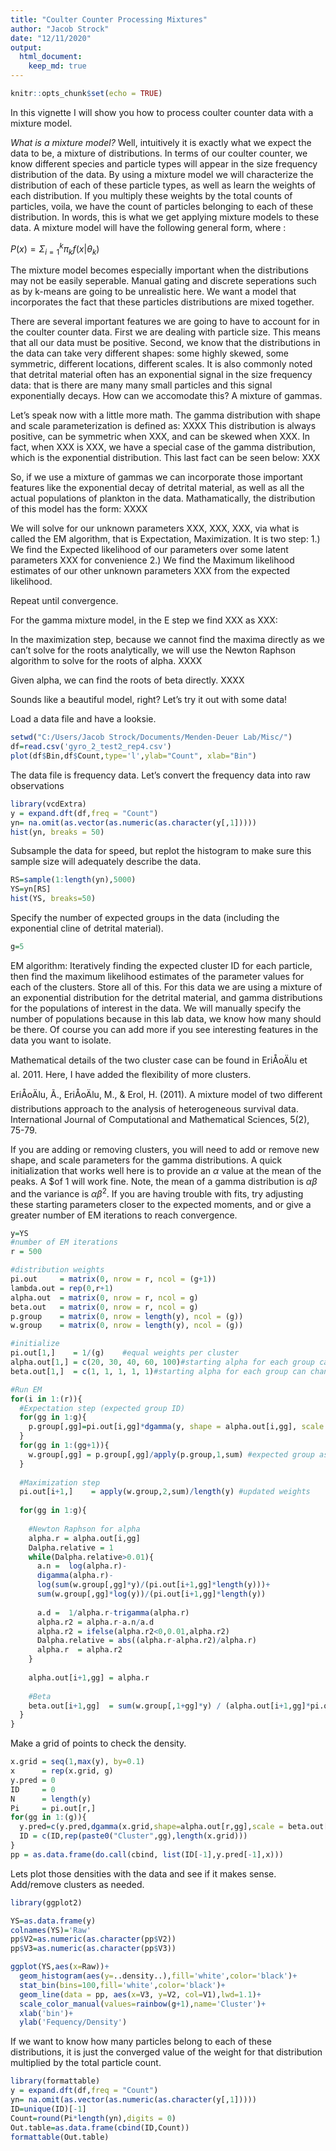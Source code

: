 ```yaml
---
title: "Coulter Counter Processing Mixtures"
author: "Jacob Strock"
date: "12/11/2020"
output:
  html_document:
    keep_md: true
---
```


```r
knitr::opts_chunk$set(echo = TRUE)
```
In this vignette I will show you how to process coulter counter data with a mixture model. 

*What is a mixture model?*
Well, intuitively it is exactly what we expect the data to be, a mixture of distributions. In terms of our coulter counter, we know different species and particle types will appear in the size frequency distribution of the data. By using a mixture model we will characterize the distribution of each of these particle types, as well as learn the weights of each distribution. If you multiply these weights by the total counts of particles, voila, we have the count of particles belonging to each of these distribution. In words, this is what we get applying mixture models to these data. A mixture model will have the following general form, where :

$P(x)=\Sigma_{i=1}^{k}\pi_k f(x|\theta_k)$

The mixture model becomes especially important when the distributions may not be easily seperable. Manual gating and discrete seperations such as by k-means are going to be unrealistic here. We want a model that incorporates the fact that these particles distributions are mixed together. 

There are several important features we are going to have to account for in the coulter counter data. First we are dealing with particle size. This means that all our data must be positive. Second, we know that the distributions in the data can take very different shapes: some highly skewed, some symmetric, different locations, different scales. It is also commonly noted that detrital material often has an exponential signal in the size frequency data: that is there are many many small particles and this signal exponentially decays. How can we accomodate this? A mixture of gammas. 

Let's speak now with a little more math. The gamma distribution with shape and scale parameterization is defined as:
XXXX
This distribution is always positive, can be symmetric when XXX, and can be skewed when XXX. In fact, when XXX is XXX, we have a special case of the gamma distribution, which is the exponential distribution. This last fact can be seen below:
XXX

So, if we use a mixture of gammas we can incorporate those important features like the exponential decay of detrital material, as well as all the actual populations of plankton in the data. Mathamatically, the distribution of this model has the form:
XXXX

We will solve for our unknown parameters XXX, XXX, XXX, via what is called the EM algorithm, that is Expectation, Maximization. It is two step: 
1.) We find the Expected likelihood of our parameters over some latent parameters XXX for convenience
2.) We find the Maximum likelihood estimates of our other unknown parameters XXX from the expected likelihood.

Repeat until convergence. 

For the gamma mixture model, in the E step we find XXX as XXX:

In the maximization step, because we cannot find the maxima directly as we can't solve for the roots analytically, we will use the Newton Raphson algorithm to solve for the roots of alpha. 
XXXX

Given alpha, we can find the roots of beta directly. 
XXXX

Sounds like a beautiful model, right? Let's try it out with some data!

Load a data file and have a looksie.
```r
setwd("C:/Users/Jacob Strock/Documents/Menden-Deuer Lab/Misc/")
df=read.csv('gyro_2_test2_rep4.csv')
plot(df$Bin,df$Count,type='l',ylab="Count", xlab="Bin")
```

The data file is frequency data. Let's convert the frequency data into raw observations
```r
library(vcdExtra)
y = expand.dft(df,freq = "Count")
yn= na.omit(as.vector(as.numeric(as.character(y[,1]))))
hist(yn, breaks = 50)
```

Subsample the data for speed, but replot the histogram to make sure this sample size will adequately describe the data.
```r
RS=sample(1:length(yn),5000)
YS=yn[RS]
hist(YS, breaks=50)
```

Specify the number of expected groups in the data (including the exponential cline of detrital material).
```r
g=5
```

EM algorithm: Iteratively finding the expected cluster ID for each particle, then find the maximum likelihood estimates of the parameter values for each of the clusters. Store all of this. For this data we are using a mixture of an exponential distribution for the detrital material, and gamma distributions for the populations of interest in the data. We will manually specify the number of populations because in this lab data, we know how many should be there. Of course you can add more if you see interesting features in the data you want to isolate.

Mathematical details of the two cluster case can be found in  EriÅoÄlu et al. 2011. Here, I have added the flexibility of more clusters.

EriÅoÄlu, Ã., EriÅoÄlu, M., & Erol, H. (2011). A mixture model of two different distributions approach to the analysis of heterogeneous survival data. International Journal of Computational and Mathematical Sciences, 5(2), 75-79.


If you are adding or removing clusters, you will need to add or remove new shape, and scale parameters for the gamma distributions. A quick initialization that works well here is to provide an $\alpha$ value at the mean of the peaks. A $\beta of 1 will work fine. Note, the mean of a gamma distribution is $\alpha\beta$ and the variance is $\alpha\beta^2$. If you are having trouble with fits, try adjusting these starting parameters closer to the expected moments, and or give a greater number of EM iterations to reach convergence.
```r
y=YS
#number of EM iterations
r = 500

#distribution weights
pi.out     = matrix(0, nrow = r, ncol = (g+1))
lambda.out = rep(0,r+1)
alpha.out  = matrix(0, nrow = r, ncol = g)
beta.out   = matrix(0, nrow = r, ncol = g)
p.group    = matrix(0, nrow = length(y), ncol = (g))
w.group    = matrix(0, nrow = length(y), ncol = (g))

#initialize
pi.out[1,]    = 1/(g)    #equal weights per cluster
alpha.out[1,] = c(20, 30, 40, 60, 100)#starting alpha for each group can change, not super important because will converge
beta.out[1,]  = c(1, 1, 1, 1, 1)#starting alpha for each group can change, not super important because will converge

#Run EM
for(i in 1:(r)){
  #Expectation step (expected group ID)
  for(gg in 1:g){
    p.group[,gg]=pi.out[i,gg]*dgamma(y, shape = alpha.out[i,gg], scale = beta.out[i,gg])
  }
  for(gg in 1:(gg+1)){
    w.group[,gg] = p.group[,gg]/apply(p.group,1,sum) #expected group assignment for each observation
  }
  
  #Maximization step
  pi.out[i+1,]    = apply(w.group,2,sum)/length(y) #updated weights
  
  for(gg in 1:g){
    
    #Newton Raphson for alpha
    alpha.r = alpha.out[i,gg]
    Dalpha.relative = 1
    while(Dalpha.relative>0.01){
      a.n =  log(alpha.r)-
      digamma(alpha.r)-
      log(sum(w.group[,gg]*y)/(pi.out[i+1,gg]*length(y)))+
      sum(w.group[,gg]*log(y))/(pi.out[i+1,gg]*length(y))
      
      a.d =  1/alpha.r-trigamma(alpha.r)
      alpha.r2 = alpha.r-a.n/a.d
      alpha.r2 = ifelse(alpha.r2<0,0.01,alpha.r2)
      Dalpha.relative = abs((alpha.r-alpha.r2)/alpha.r)
      alpha.r  = alpha.r2
    }
    
    alpha.out[i+1,gg] = alpha.r
    
    #Beta
    beta.out[i+1,gg]  = sum(w.group[,1+gg]*y) / (alpha.out[i+1,gg]*pi.out[i+1,1+gg]*length(y))
  }
}
```

Make a grid of points to check the density.
```r
x.grid = seq(1,max(y), by=0.1)
x      = rep(x.grid, g)
y.pred = 0
ID     = 0
N      = length(y)
Pi     = pi.out[r,]
for(gg in 1:(g)){
  y.pred=c(y.pred,dgamma(x.grid,shape=alpha.out[r,gg],scale = beta.out[r,gg])*N*Pi[gg])
  ID = c(ID,rep(paste0("Cluster",gg),length(x.grid)))
}
pp = as.data.frame(do.call(cbind, list(ID[-1],y.pred[-1],x)))
```

Lets plot those densities with the data and see if it makes sense. Add/remove clusters as needed.
```r
library(ggplot2)

YS=as.data.frame(y)
colnames(YS)='Raw'
pp$V2=as.numeric(as.character(pp$V2))
pp$V3=as.numeric(as.character(pp$V3))

ggplot(YS,aes(x=Raw))+
  geom_histogram(aes(y=..density..),fill='white',color='black')+
  stat_bin(bins=100,fill='white',color='black')+
  geom_line(data = pp, aes(x=V3, y=V2, col=V1),lwd=1.1)+
  scale_color_manual(values=rainbow(g+1),name='Cluster')+
  xlab('bin')+
  ylab('Fequency/Density')

```

If we want to know how many particles belong to each of these distributions, it is just the converged value of the weight for that distribution multiplied by the total particle count.
```r
library(formattable)
y = expand.dft(df,freq = "Count")
yn= na.omit(as.vector(as.numeric(as.character(y[,1]))))
ID=unique(ID)[-1]
Count=round(Pi*length(yn),digits = 0)
Out.table=as.data.frame(cbind(ID,Count))
formattable(Out.table)
```

